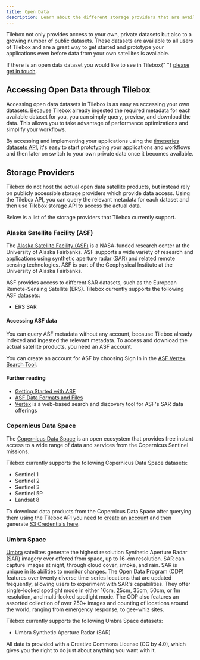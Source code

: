 ```yaml
---
title: Open Data
description: Learn about the different storage providers that are available in Tilebox.
---
```


Tilebox not only provides access to your own, private datasets but also to a growing number of public datasets.
These datasets are available to all users of Tilebox and are a great way to get started and prototype your applications
even before data from your own satellites is available.

<Note>
  If there is an open data dataset you would like to see in Tilebox{" "}
  <a href="mailto:support@tilebox.com">please get in touch</a>.
</Note>

## Accessing Open Data through Tilebox

Accessing open data datasets in Tilebox is as easy as accessing your own datasets. Because Tilebox already ingested the required
metadata for each available dataset for you, you can simply query, preview, and download the data. This allows you to take advantage of
performance optimizations and simplify your workflows.

By accessing and implementing your applications using the [timeseries datasets API](/datasets), it's easy to start
prototyping your applications and workflows and then later on switch to your own private data once it becomes available.

## Storage Providers

Tilebox do not host the actual open data satellite products, but instead rely on publicly accessible storage providers which
provide data access. Using the Tilebox API, you can query the relevant metadata for each dataset and then use Tilebox
storage API to access the actual data.

Below is a list of the storage providers that Tilebox currently support.

### Alaska Satellite Facility (ASF)

The [Alaska Satellite Facility (ASF)](https://asf.alaska.edu/) is a NASA-funded research center at the University of Alaska Fairbanks.
ASF supports a wide variety of research and applications using synthetic aperture radar (SAR) and related remote sensing technologies.
ASF is part of the Geophysical Institute at the University of Alaska Fairbanks.

ASF provides access to different SAR datasets, such as the European Remote-Sensing Satellite (ERS).
Tilebox currently supports the following ASF datasets:

- ERS SAR

#### Accessing ASF data

You can query ASF metadata without any account, because Tilebox already indexed and ingested the relevant metadata.
To access and download the actual satellite products, you need an ASF account.

You can create an account for ASF by choosing Sign In in the [ASF Vertex Search Tool](https://search.asf.alaska.edu/).

#### Further reading

- [Getting Started with ASF](https://asf.alaska.edu/getstarted/)
- [ASF Data Formats and Files](https://asf.alaska.edu/information/data-formats/data-formats-in-depth/)
- [Vertex](https://search.asf.alaska.edu/) is a web-based search and discovery tool for ASF's SAR data offerings

### Copernicus Data Space

The [Copernicus Data Space](https://dataspace.copernicus.eu/) is an open ecosystem that provides free instant access to
a wide range of data and services from the Copernicus Sentinel missions.

Tilebox currently supports the following Copernicus Data Space datasets:

- Sentinel 1
- Sentinel 2
- Sentinel 3
- Sentinel 5P
- Landsat 8

To download data products from the Copernicus Data Space after querying them using the Tilebox API you need
to [create an account](https://identity.dataspace.copernicus.eu/auth/realms/CDSE/protocol/openid-connect/auth?client_id=cdse-public&response_type=code&scope=openid&redirect_uri=https%3A//dataspace.copernicus.eu/account/confirmed/1)
and then generate [S3 Credentials here](https://eodata-s3keysmanager.dataspace.copernicus.eu/panel/s3-credentials).

### Umbra Space

[Umbra](https://umbra.space/) satellites generate the highest resolution Synthetic Aperture Radar (SAR) imagery ever offered from space, up to 16-cm resolution.
SAR can capture images at night, through cloud cover, smoke, and rain. SAR is unique in its abilities to monitor changes.
The Open Data Program (ODP) features over twenty diverse time-series locations that are updated frequently, allowing users to experiment with SAR's capabilities.
They offer single-looked spotlight mode in either 16cm, 25cm, 35cm, 50cm, or 1m resolution, and multi-looked spotlight mode.
The ODP also features an assorted collection of over 250+ images and counting of locations around the world, ranging from emergency response, to gee-whiz sites.

Tilebox currently supports the following Umbra Space datasets:

- Umbra Synthetic Aperture Radar (SAR)

All data is provided with a Creative Commons License (CC by 4.0), which gives you the right to do just about anything you want with it.
